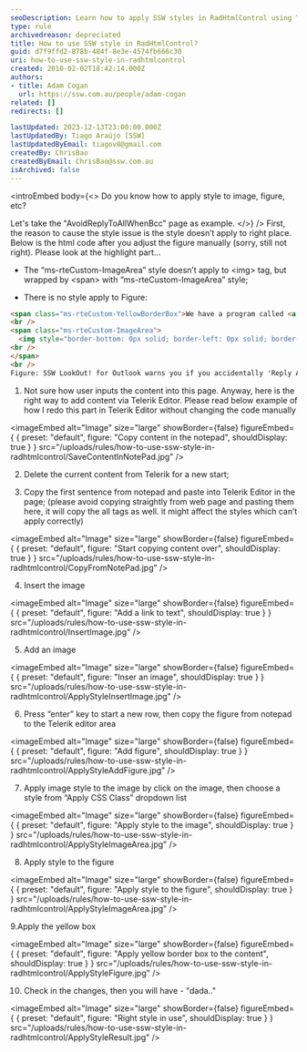 ```yaml
---
seoDescription: Learn how to apply SSW styles in RadHtmlControl using Telerik Editor
type: rule
archivedreason: depreciated
title: How to use SSW style in RadHtmlControl?
guid: d7f9ffd2-878b-484f-8e3e-4574fb666c30
uri: how-to-use-ssw-style-in-radhtmlcontrol
created: 2010-02-02T18:42:14.000Z
authors:
- title: Adam Cogan
  url: https://ssw.com.au/people/adam-cogan
related: []
redirects: []

lastUpdated: 2023-12-13T23:00:00.000Z
lastUpdatedBy: Tiago Araújo [SSW]
lastUpdatedByEmail: tiagov8@gmail.com
createdBy: ChrisBao
createdByEmail: ChrisBao@ssw.com.au
isArchived: false
---
```


<introEmbed
  body={<>
Do you know how to apply style to image, figure, etc?

Let's take the "AvoidReplyToAllWhenBcc" page as example.
  </>}
/>
First, the reason to cause the style issue is the style doesn’t apply to right place. Below is the html code after you adjust the figure manually (sorry, still not right). Please look at the highlight part...

* The “ms-rteCustom-ImageArea” style doesn’t apply to &lt;img&gt; tag, but wrapped by &lt;span&gt; with “ms-rteCustom-ImageArea” style;

* There is no style apply to Figure:

``` html
<span class="ms-rteCustom-YellowBorderBox">We have a program called <a href="https://ssw.com.au/LookOut"> SSW LookOut! for Outlook</a> to check for this rule.
<br />
<span class="ms-rteCustom-ImageArea">
  <img style="border-bottom: 0px solid; border-left: 0px solid; border-top: 0px solid; border-right: 0px solid;" border="0" alt="Lookout Reply All BCC Warning" src="https://ssw.com.au/LookOut/images/lookout-logo.jpg" />
<br />
</span>
<br />
Figure: SSW LookOut! for Outlook warns you if you accidentally 'Reply All' when you have been BCC'ed
```

1. Not sure how user inputs the  content into this page. Anyway, here is the right way to add content via Telerik Editor. Please read below example of how I redo this part in Telerik Editor without changing the code manually


<imageEmbed
  alt="Image"
  size="large"
  showBorder={false}
  figureEmbed={ {
    preset: "default",
    figure: "Copy content in the notepad",
    shouldDisplay: true
  } }
  src="/uploads/rules/how-to-use-ssw-style-in-radhtmlcontrol/SaveContentInNotePad.jpg"
/>


2. Delete the current content from Telerik for a new start;

3. Copy the first sentence from notepad and paste into Telerik Editor in the page; (please avoid copying straightly from web page and pasting them here, it will copy the all tags as well. it might affect the styles which can’t apply correctly)


<imageEmbed
  alt="Image"
  size="large"
  showBorder={false}
  figureEmbed={ {
    preset: "default",
    figure: "Start copying content over",
    shouldDisplay: true
  } }
  src="/uploads/rules/how-to-use-ssw-style-in-radhtmlcontrol/CopyFromNotePad.jpg"
/>


4. Insert the image


<imageEmbed
  alt="Image"
  size="large"
  showBorder={false}
  figureEmbed={ {
    preset: "default",
    figure: "Add a link to text",
    shouldDisplay: true
  } }
  src="/uploads/rules/how-to-use-ssw-style-in-radhtmlcontrol/InsertImage.jpg"
/>


5. Add an image


<imageEmbed
  alt="Image"
  size="large"
  showBorder={false}
  figureEmbed={ {
    preset: "default",
    figure: "Inser an image",
    shouldDisplay: true
  } }
  src="/uploads/rules/how-to-use-ssw-style-in-radhtmlcontrol/ApplyStyleInsertImage.jpg"
/>


6. Press “enter” key to start a new row, then copy the figure from notepad to the Telerik editor area


<imageEmbed
  alt="Image"
  size="large"
  showBorder={false}
  figureEmbed={ {
    preset: "default",
    figure: "Add figure",
    shouldDisplay: true
  } }
  src="/uploads/rules/how-to-use-ssw-style-in-radhtmlcontrol/ApplyStyleAddFigure.jpg"
/>


7. Apply image style to the image by click on the image, then choose a style from “Apply CSS Class” dropdown list


<imageEmbed
  alt="Image"
  size="large"
  showBorder={false}
  figureEmbed={ {
    preset: "default",
    figure: "Apply style to the image",
    shouldDisplay: true
  } }
  src="/uploads/rules/how-to-use-ssw-style-in-radhtmlcontrol/ApplyStyleImageArea.jpg"
/>


8. Apply style to the figure


<imageEmbed
  alt="Image"
  size="large"
  showBorder={false}
  figureEmbed={ {
    preset: "default",
    figure: "Apply style to the figure",
    shouldDisplay: true
  } }
  src="/uploads/rules/how-to-use-ssw-style-in-radhtmlcontrol/ApplyStyleImageArea.jpg"
/>


9.Apply the yellow box


<imageEmbed
  alt="Image"
  size="large"
  showBorder={false}
  figureEmbed={ {
    preset: "default",
    figure: "Apply yellow border box to the content",
    shouldDisplay: true
  } }
  src="/uploads/rules/how-to-use-ssw-style-in-radhtmlcontrol/ApplyStyleFigure.jpg"
/>


10. Check in the changes, then you will have - "dada.."


<imageEmbed
  alt="Image"
  size="large"
  showBorder={false}
  figureEmbed={ {
    preset: "default",
    figure: "Right style in use",
    shouldDisplay: true
  } }
  src="/uploads/rules/how-to-use-ssw-style-in-radhtmlcontrol/ApplyStyleResult.jpg"
/>

